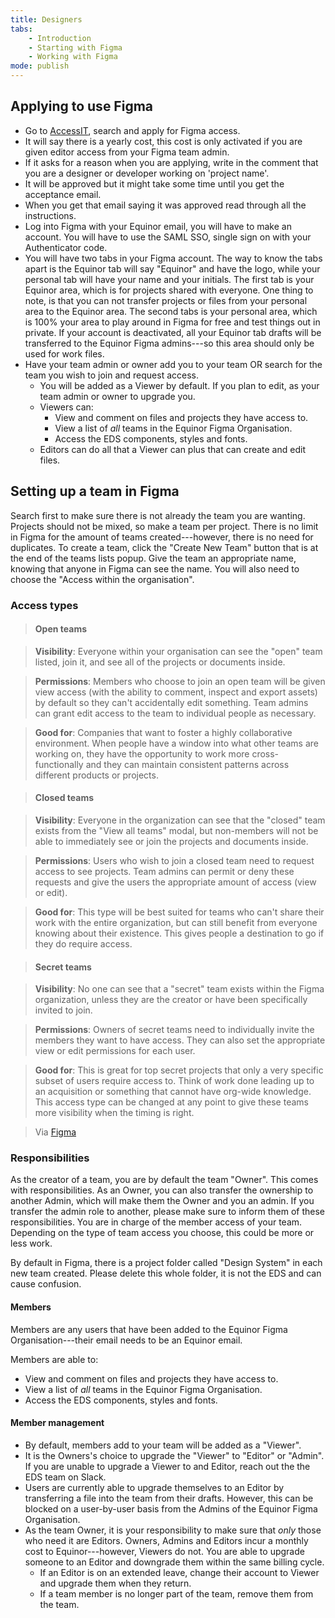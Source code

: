 ```yaml
---
title: Designers
tabs:
    - Introduction
    - Starting with Figma
    - Working with Figma
mode: publish
---
```



## Applying to use Figma

* Go to [AccessIT](https://accessit.equinor.com "AccessIT"), search and apply for Figma access.
* It will say there is a yearly cost, this cost is only activated if you are given editor access from your Figma team admin. 
* If it asks for a reason when you are applying, write in the comment that you are a designer or developer working on 'project name'.
* It will be approved but it might take some time until you get the acceptance email.
* When you get that email saying it was approved read through all the instructions. 
* Log into Figma with your Equinor email, you will have to make an account. You will have to use the SAML SSO, single sign on with your Authenticator code.
* You will have two tabs in your Figma account. The way to know the tabs apart is the Equinor tab will say "Equinor" and have the logo, while your personal tab will have your name and your initials. The first tab is your Equinor area, which is for projects shared with everyone. One thing to note, is that you can not transfer projects or files from your personal area to the Equinor area. The second tabs is your personal area, which is 100% your area to play around in Figma for free and test things out in private. If your account is deactivated, all your Equinor tab drafts will be transferred to the Equinor Figma admins---so this area should only be used for work files. 
* Have your team admin or owner add you to your team OR search for the team you wish to join and request access. 
  * You will be added as a Viewer by default. If you plan to edit, as your team admin or owner to upgrade you. 
  * Viewers can: 
    * View and comment on files and projects they have access to. 
    * View a list of *all* teams in the Equinor Figma Organisation.
    * Access the EDS components, styles and fonts.  
  * Editors can do all that a Viewer can plus that can create and edit files. 

## Setting up a team in Figma

Search first to make sure there is not already the team you are wanting. Projects should not be mixed, so make a team per project. There is no limit in Figma for the amount of teams created---however, there is no need for duplicates. To create a team, click the "Create New Team" button that is at the end of the teams lists popup. Give the team an appropriate name, knowing that anyone in Figma can see the name. You will also need to choose the "Access within the organisation". 


### Access types

> #### Open teams

> **Visibility**: Everyone within your organisation can see the "open" team listed, join it, and see all of the projects or documents inside.

> **Permissions**: Members who choose to join an open team will be given view access (with the ability to comment, inspect and export assets) by default so they can't accidentally edit something. Team admins can grant edit access to the team to individual people as necessary.

> **Good for**: Companies that want to foster a highly collaborative environment. When people have a window into what other teams are working on, they have the opportunity to work more cross-functionally and they can maintain consistent patterns across different products or projects.


> #### Closed teams

> **Visibility**: Everyone in the organization can see that the "closed" team exists from the "View all teams" modal, but non-members will not be able to immediately see or join the projects and documents inside.

> **Permissions**: Users who wish to join a closed team need to request access to see projects. Team admins can permit or deny these requests and give the users the appropriate amount of access (view or edit).

> **Good for**: This type will be best suited for teams who can't share their work with the entire organization, but can still benefit from everyone knowing about their existence. This gives people a destination to go if they do require access.


> #### Secret teams

> **Visibility**: No one can see that a "secret" team exists within the Figma organization, unless they are the creator or have been specifically invited to join.

> **Permissions**: Owners of secret teams need to individually invite the members they want to have access. They can also set the appropriate view or edit permissions for each user.

> **Good for**: This is great for top secret projects that only a very specific subset of users require access to. Think of work done leading up to an acquisition or something that cannot have org-wide knowledge. This access type can be changed at any point to give these teams more visibility when the timing is right.

> Via [Figma](https://www.figma.com/blog/getting-started-with-teams-in-figma-organization/#team-access-types-and-visibility "Figma blog on Org Teams")


### Responsibilities

As the creator of a team, you are by default the team "Owner". This comes with responsibilities. As an Owner, you can also transfer the ownership to another Admin, which will make them the Owner and you an admin. If you transfer the admin role to another, please make sure to inform them of these responsibilities.  You are in charge of the member access of your team. Depending on the type of team access you choose, this could be more or less work. 

By default in Figma, there is a project folder called "Design System" in each new team created. Please delete this whole folder, it is not the EDS and can cause confusion. 


#### Members

Members are any users that have been added to the Equinor Figma Organisation---their email needs to be an Equinor email. 

Members are able to: 

* View and comment on files and projects they have access to. 
* View a list of *all* teams in the Equinor Figma Organisation.
* Access the EDS components, styles and fonts.  


#### Member management

* By default, members add to your team will be added as a "Viewer".
* It is the Owners's choice to upgrade the "Viewer" to "Editor" or "Admin". If you are unable to upgrade a Viewer to and Editor, reach out the the EDS team on Slack. 
* Users are currently able to upgrade themselves to an Editor by transferring a file into the team from their drafts. However, this can be blocked on a user-by-user basis from the Admins of the Equinor Figma Organisation. 
* As the team Owner, it is your responsibility to make sure that *only* those who need it are Editors. Owners, Admins and Editors incur a monthly cost to Equinor---however, Viewers do not. You are able to upgrade someone to an Editor and downgrade them within the same billing cycle. 
  * If an Editor is on an extended leave, change their account to Viewer and upgrade them when they return. 
  * If a team member is no longer part of the team, remove them from the team. 

